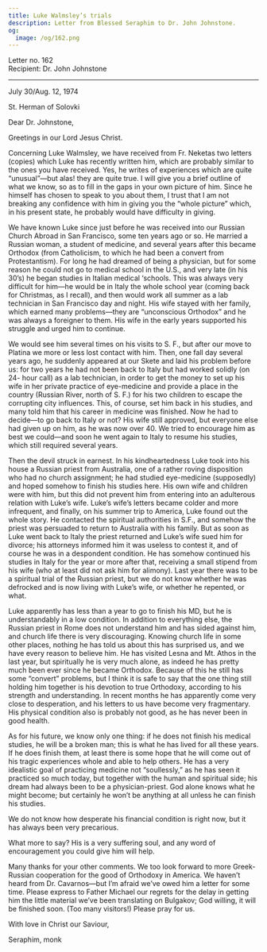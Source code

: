 ```yaml
---
title: Luke Walmsley’s trials
description: Letter from Blessed Seraphim to Dr. John Johnstone.
og:
  image: /og/162.png
---
```


<div style={{textAlign:'right', fontFamily:'monospace'}}>Letter no. 162</div>
<div style={{textAlign:'left', fontFamily:'monospace'}}>Recipient: Dr. John Johnstone</div>

---

July 30/Aug. 12, 1974

St. Herman of Solovki

Dear Dr. Johnstone,

Greetings in our Lord Jesus Christ.

Concerning Luke Walmsley, we have received from Fr. Neketas two letters (copies) which Luke has recently written him, which are probably similar to the ones you have received. Yes, he writes of experiences which are quite “unusual”—but alas! they are quite true. I will give you a brief outline of what we know, so as to fill in the gaps in your own picture of him. Since he himself has chosen to speak to you about them, I trust that I am not breaking any confidence with him in giving you the “whole picture” which, in his present state, he probably would have difficulty in giving.

We have known Luke since just before he was received into our Russian Church Abroad in San Francisco, some ten years ago or so. He married a Russian woman, a student of medicine, and several years after this became Orthodox (from Catholicism, to which he had been a convert from Protestantism). For long he had dreamed of being a physician, but for some reason he could not go to medical school in the U.S., and very late (in his 30’s) he began studies in Italian medical ‘schools. This was always very difficult for him—he would be in Italy the whole school year (coming back for Christmas, as I recall), and then would work all summer as a lab technician in San Francisco day and night. His wife stayed with her family, which earned many problems—they are “unconscious Orthodox” and he was always a foreigner to them. His wife in the early years supported his struggle and urged him to continue.

We would see him several times on his visits to S. F., but after our move to Platina we more or less lost contact with him. Then, one fall day several years ago, he suddenly appeared at our Skete and laid his problem before us: for two years he had not been back to Italy but had worked solidly (on 24- hour call) as a lab technician, in order to get the money to set up his wife in her private practice of eye-medicine and provide a place in the country (Russian River, north of S. F.) for his two children to escape the corrupting city influences. This, of course, set him back in his studies, and many told him that his career in medicine was finished. Now he had to decide—to go back to Italy or not? His wife still approved, but everyone else had given up on him, as he was now over 40. We tried to encourage him as best we could—and soon he went again to Italy to resume his studies, which still required several years.

Then the devil struck in earnest. In his kindheartedness Luke took into his house a Russian priest from Australia, one of a rather roving disposition who had no church assignment; he had studied eye-medicine (supposedly) and hoped somehow to finish his studies here. His own wife and children were with him, but this did not prevent him from entering into an adulterous relation with Luke’s wife. Luke’s wife’s letters became colder and more infrequent, and finally, on his summer trip to America, Luke found out the whole story. He contacted the spiritual authorities in S.F., and somehow the priest was persuaded to return to Australia with his family. But as soon as Luke went back to Italy the priest returned and Luke’s wife sued him for divorce; his attorneys informed him it was useless to contest it, and of course he was in a despondent condition. He has somehow continued his studies in Italy for the year or more after that, receiving a small stipend from his wife (who at least did not ask him for alimony). Last year there was to be a spiritual trial of the Russian priest, but we do not know whether he was defrocked and is now living with Luke’s wife, or whether he repented, or what.

Luke apparently has less than a year to go to finish his MD, but he is understandably in a low condition. In addition to everything else, the Russian priest in Rome does not understand him and has sided against him, and church life there is very discouraging. Knowing church life in some other places, nothing he has told us about this has surprised us, and we have every reason to believe him. He has visited Lesna and Mt. Athos in the last year, but spiritually he is very much alone, as indeed he has pretty much been ever since he became Orthodox. Because of this he still has some “convert” problems, but I think it is safe to say that the one thing still holding him together is his devotion to true Orthodoxy, according to his strength and understanding. In recent months he has apparently come very close to desperation, and his letters to us have become very fragmentary. His physical condition also is probably not good, as he has never been in good health.

As for his future, we know only one thing: if he does not finish his medical studies, he will be a broken man; this is what he has lived for all these years. If he does finish them, at least there is some hope that he will come out of his tragic experiences whole and able to help others. He has a very idealistic goal of practicing medicine not “soullessly,” as he has seen it practiced so much today, but together with the human and spiritual side; his dream had always been to be a physician-priest. God alone knows what he might become; but certainly he won’t be anything at all unless he can finish his studies.

We do not know how desperate his financial condition is right now, but it has always been very precarious.

What more to say? His is a very suffering soul, and any word of encouragement you could give him will help.

Many thanks for your other comments. We too look forward to more Greek-Russian cooperation for the good of Orthodoxy in America. We haven’t heard from Dr. Cavarnos—but I’m afraid we’ve owed him a letter for some time. Please express to Father Michael our regrets for the delay in getting him the little material we’ve been translating on Bulgakov; God willing, it will be finished soon. (Too many visitors!) Please pray for us.

With love in Christ our Saviour,

Seraphim, monk